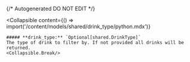 {/* Autogenerated DO NOT EDIT  */}

<Collapsible
    content={() => import('/content/models/shared/drink_type/python.mdx')}
>
    ##### **drink_type:** `Optional[shared.DrinkType]`
    The type of drink to filter by. If not provided all drinks will be returned.
    <Collapsible.Break/>
</Collapsible>


